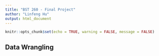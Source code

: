```yaml
---
title: "BST 260 - Final Project"
author: "Linfeng Hu"
output: html_document
---
```


```r
knitr::opts_chunk$set(echo = TRUE, warning = FALSE, message = FALSE)
```

## Data Wrangling
```r

```


